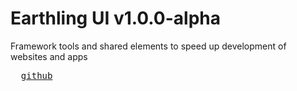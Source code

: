 # Earthling UI v1.0.0-alpha

Framework tools and shared elements to speed up development of websites and apps

<pre>
  <a href="https://github.com/earthling-collective/ecol-ui">github</a>
</pre>
